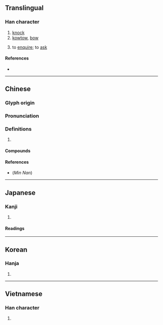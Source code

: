 {{character info/new}}
==Translingual==

===Han character===
{{Han char|rn=30|rad=口|as=02|sn=5|four=67020|canj=RSL|ids=⿰口卩}}

# [[knock]]
# [[kowtow]], [[bow]]
# {{lb|mul|archaic}} to [[enquire]]; to [[ask]]

====References====
* {{Han ref|kx=0172.040|dkj=03238|dj=0382.060|hdz=10573.030|uh=53E9|ud=21481|bh=A56E|bd=42350}}

----

==Chinese==
{{zh-forms}}

===Glyph origin===
{{Han etym}}

===Pronunciation===
{{zh-pron
|m=kòu
|c=kau3
|h=pfs=
|md=
|mn=khàu/khiò
|mn_note=khàu - vernacular, khiò - literary
|w=
|mc=y
|oc=y
|cat=v
}}

===Definitions===
{{zh-hanzi}}

# {{rfdef|lang=zh}}

====Compounds====
{{zh-der|叩門|叩頭蟲|叩叩|三跪九叩|以莛叩鐘|叩馬|叩應|叩見|叩首|叩謝|叩關|叩頭|叩拜|叩人心弦|叩閽|稟叩|瀝血叩心|號天叩地|線上叩應}}

====References====
* (''Min Nan'') {{thcwd|1409}}

----

==Japanese==

===Kanji===
{{ja-kanji|grade=9|rs=口02}}

# {{defn|lang=ja|sort=口02}}

====Readings====
{{ja-readings
|goon=ぐ
|kanon=こう
|kun=たた-く
}}

----

==Korean==

===Hanja===
{{ko-hanja|hangeul=고|rv=go|mr=ko}}

# {{defn|lang=ko|sort=口02}}

----

==Vietnamese==

===Han character===
{{vi-hantu|[[khấu]]|rs=口02}}

# {{defn|lang=cmn|sort=口02}}